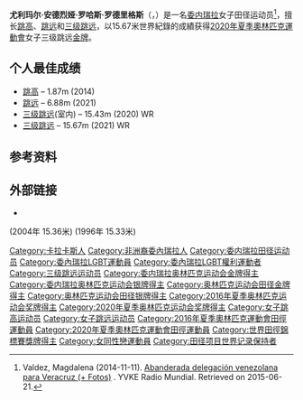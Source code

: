 {{Spanish name|罗哈斯|罗德里格斯}}
{{Infobox sportsperson
| image= Yulimar Rojas - Triple saut Femmes (48614911652) (cropped).jpg
| image_size=
| caption= 
| birth_date= {{bda|1995|10|21}}
| birth_place= [[委內瑞拉|委內瑞拉]][[加拉加斯|加拉加斯]]
| height = {{height|m=1.92}}
| weight ={{Unit weight|kg|72}}
| country= {{VEN}}
| sport =田径
| event=女子三级跳远
| medaltemplates =
{{MedalSport|女子[[田徑|田徑]]}}
{{MedalCountry|{{VEN}}}}
{{MedalCompetition|[[奥林匹克运动会|奥林匹克运动会]]}}
{{MedalGold|[[2020年夏季奥林匹克运动会|2020 东京]]|[[2020年夏季奧林匹克運動會田徑女子三級跳遠比賽|三级跳远]]}}
{{MedalSilver|[[2016年夏季奥林匹克运动会|2016 里约]]|[[2016年夏季奧林匹克運動會田徑女子三級跳遠比賽|三级跳远]]}}
{{MedalCompetition|[[世界田徑錦標賽|世界田徑錦標賽]]}}
{{MedalGold|[[2017年世界田徑錦標賽|2017 倫敦]]|三级跳远}}
{{MedalGold|[[2019年世界田徑錦標賽|2019 多哈]]|三级跳远}}
{{MedalCompetition|[[世界室內田徑錦標賽|世界室內田徑錦標賽]]}}
{{MedalGold|[[2016年世界室內田徑錦標賽|2016 波特兰]]|三级跳远}}
{{MedalGold|[[2018年世界室內田徑錦標賽|2018 伯明罕]]|三级跳远}}
{{MedalCompetition|[[泛美運動會|泛美運動會]]}}
{{MedalGold|[[2019年泛美運動會|2019 利馬]]|三级跳远}}
{{MedalCompetition|[[南美運動會|南美運動會]]}}
{{MedalGold|[[2014年南美運動會|2014 圣地亚哥]]|跳高}}
}}
'''尤利玛尔·安德烈娅·罗哈斯·罗德里格斯'''（{{lang-es|Yulimar Andrea Rojas Rodríguez}}，{{bd|1995年|10月21日||}}）是一名[[委内瑞拉|委内瑞拉]]女子田径运动员<ref>Valdez, Magdalena (2014-11-11). [http://www.radiomundial.com.ve/article/abanderada-delegaci%C3%B3n-venezolana-para-veracruz-fotos Abanderada delegación venezolana para Veracruz (+ Fotos)] {{Wayback|url=http://www.radiomundial.com.ve/article/abanderada-delegaci%C3%B3n-venezolana-para-veracruz-fotos |date=20150621060106 }}. YVKE Radio Mundial. Retrieved on 2015-06-21.</ref>，擅长[[跳高|跳高]]、[[跳远|跳远]]和[[三级跳远|三级跳远]]，以15.67米世界紀錄的成績获得[[2020年夏季奧林匹克運動會|2020年夏季奧林匹克運動會]]女子三级跳远[[金牌|金牌]]。

==个人最佳成绩==
*[[跳高|跳高]] – 1.87m (2014)
*[[跳远|跳远]] – 6.88m (2021)
*[[三级跳远|三级跳远]](室内) – 15.43m (2020) WR
*[[三级跳远|三级跳远]] – 15.67m (2021) WR

==参考资料==
{{reflist}}

==外部链接==
{{commons category|Yulimar Rojas}}
*{{IAAF name|268425}}

{{s-start}}
{{s-ach|rec}}
{{s-bef|before= {{flagicon|RUS}} [[塔季扬娜·列别杰娃|塔季扬娜·列别杰娃]]}}(2004年 15.36米)
{{s-ttl|title=[[三级跳远世界纪录|女子室内三级跳远世界纪录保持者]]|years=2020年2月21日 – }}
{{s-inc}}
{{s-bef|before= {{flagicon|UKR}} [[伊内莎·克拉韦茨|伊内莎·克拉韦茨]]}}(1996年 15.33米)
{{s-ttl|title=[[三级跳远世界纪录|女子三级跳远世界纪录保持者]]|years=2021年8月1日 – }}
{{s-inc}}
{{s-ach|aw}}
{{s-bef|before={{flagicon|USA}} [[达莉拉·穆罕默德|达莉拉·穆罕默德]]}}
{{s-ttl|title=女子田径最有价值运动员|years=2020}}
{{s-inc}}
{{s-end}}
{{DEFAULTSORT:Rojas, Yulimar}}
[[Category:卡拉卡斯人|Category:卡拉卡斯人]]
[[Category:非洲裔委內瑞拉人|Category:非洲裔委內瑞拉人]]
[[Category:委内瑞拉田径运动员|Category:委内瑞拉田径运动员]]
[[Category:委內瑞拉LGBT運動員|Category:委內瑞拉LGBT運動員]]
[[Category:委內瑞拉LGBT權利運動者|Category:委內瑞拉LGBT權利運動者]]
[[Category:三级跳远运动员|Category:三级跳远运动员]]
[[Category:委内瑞拉奥林匹克运动会金牌得主|Category:委内瑞拉奥林匹克运动会金牌得主]]
[[Category:委内瑞拉奥林匹克运动会银牌得主|Category:委内瑞拉奥林匹克运动会银牌得主]]
[[Category:奥林匹克运动会田径金牌得主|Category:奥林匹克运动会田径金牌得主]]
[[Category:奥林匹克运动会田径银牌得主|Category:奥林匹克运动会田径银牌得主]]
[[Category:2016年夏季奥林匹克运动会奖牌得主|Category:2016年夏季奥林匹克运动会奖牌得主]]
[[Category:2020年夏季奥林匹克运动会奖牌得主|Category:2020年夏季奥林匹克运动会奖牌得主]]
[[Category:女子跳高运动员|Category:女子跳高运动员]]
[[Category:女子跳远运动员|Category:女子跳远运动员]]
[[Category:2016年夏季奧林匹克運動會田徑運動員|Category:2016年夏季奧林匹克運動會田徑運動員]]
[[Category:2020年夏季奧林匹克運動會田徑運動員|Category:2020年夏季奧林匹克運動會田徑運動員]]
[[Category:世界田徑錦標賽獎牌得主|Category:世界田徑錦標賽獎牌得主]]
[[Category:女同性戀運動員|Category:女同性戀運動員]]
[[Category:田径项目世界记录保持者|Category:田径项目世界记录保持者]]